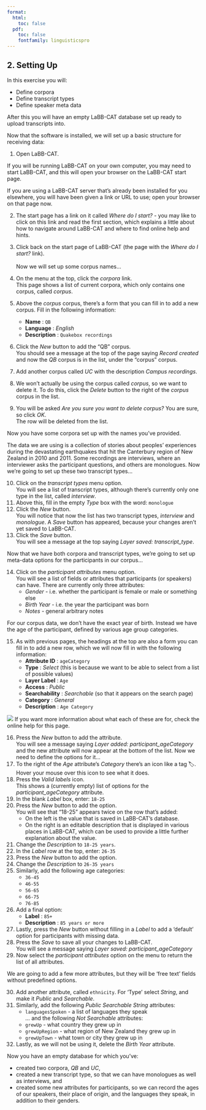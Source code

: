 ```yaml
---
format:
  html:
    toc: false
  pdf: 
    toc: false
    fontfamily: linguisticspro
---
```

## 2. Setting Up

In this exercise you will:

-   Define corpora
-   Define transcript types
-   Define speaker meta data

After this you will have an empty LaBB-CAT database set up ready to upload transcripts into.

Now that the software is installed, we will set up a basic structure for receiving data:

(@)  Open LaBB-CAT.

::: {.callout-note}

If you will be running LaBB-CAT on your own computer, you may need to start LaBB-CAT, and this will open your browser on the LaBB-CAT start page.

If you are using a LaBB-CAT server that's already been installed for you elsewhere, you will have been given a link or URL to use; open your browser on that page now.

:::

(@)  The start page has a link on it called *Where do I start?* - you may like to click on this link and read the first section, which explains a little about how to navigate around LaBB-CAT and where to find online help and hints. 

(@)  Click back on the start page of LaBB-CAT (the page with the *Where do I start?* link).\
    \
    Now we will set up some corpus names...\
    
(@)  On the menu at the top, click the *corpora* link.\
    This page shows a list of current corpora, which only contains one corpus, called *corpus*.
(@)  Above the *corpus* corpus, there's a form that you can fill in to add a new corpus. Fill in the following information:
    -   **Name** : `QB`
    -   **Language** : *English*
    -   **Description** : `Quakebox recordings`
(@)  Click the *New* button to add the "QB" corpus.\
    You should see a message at the top of the page saying *Record created* and now the *QB* corpus is in the list, under the "corpus" corpus.
(@)  Add another corpus called *UC* with the description *Campus recordings*.
(@)  We won't actually be using the corpus called *corpus*, so we want to delete it. To do this, click the *Delete* button to the right of the *corpus* corpus in the list.
(@)  You will be asked *Are you sure you want to delete corpus?* You are sure, so click *OK*.\
    The row will be deleted from the list.
    
Now you have some corpora set up with the names you've provided.

The data we are using is a collection of stories about peoples' experiences during the devastating earthquakes that hit the Canterbury region of New Zealand in 2010 and 2011. Some recordings are interviews, where an interviewer asks the participant questions, and others are monologues. Now we're going to set up these two transcript types...

(@) Click on the *transcript types* menu option.\
    You will see a list of transcript types, although there's currently only one type in the list, called *interview*.
(@) Above this, fill in the empty *Type* box with the word: `monologue`
(@) Click the *New* button.\
    You will notice that now the list has two transcript types, *interview* and *monologue*. A *Save* button has appeared, because your changes aren't yet saved to LaBB-CAT.
(@) Click the *Save* button.\
    You will see a message at the top saying *Layer saved: transcript_type*.\

Now that we have both corpora and transcript types, we're going to set up meta-data options for the participants in our corpus...

(@) Click on the *participant attributes* menu option.\
    You will see a list of fields or attributes that participants (or speakers) can have. There are currently only three attributes:
    -   *Gender* - i.e. whether the participant is female or male or something else 
    -   *Birth Year* - i.e. the year the participant was born 
    -   *Notes* - general arbitrary notes

For our corpus data, we don't have the exact year of birth. Instead we have the age of the participant, defined by various age group categories.

(@) As with previous pages, the headings at the top are also a form you can fill in to add a new row, which we will now fill in with the following information:
    -   **Attribute ID** : `ageCategory`
    -   **Type** : *Select* (this is because we want to be able to select from a list of possible values) 
    -   **Layer Label** : `Age`
    -   **Access** : *Public*
    -   **Searchability** : *Searchable* (so that it appears on the search page)
    -   **Category** : *General*
    -   **Description** : `Age Category`

:::{.callout-tip}
![](help.png) If you want more information about what each of these are for, check the online help for this page.
:::

(@) Press the *New* button to add the attribute.\
    You will see a message saying *Layer added: participant_ageCategory* and the new attribute will now appear at the bottom of the list. Now we need to define the options for it...
(@) To the right of the *Age* attribute's *Category* there's an icon like a tag 🏷.\
    Hover your mouse over this icon to see what it does. 
(@) Press the *Valid labels* icon.\
    This shows a (currently empty) list of options for the *participant_ageCategory* attribute.
(@) In the blank *Label* box, enter: `18-25`
(@) Press the *New* button to add the option.\
    You will see that "18-25" appears twice on the row that's added:
    - On the left is the value that is saved in LaBB-CAT's database.
    - On the right is an editable description that is displayed in various places in LaBB-CAT, which can be used to provide a little further explanation about the value.
(@) Change the *Description* to `18-25 years`.
(@) In the *Label* row at the top, enter: `26-35`
(@) Press the *New* button to add the option.
(@) Change the *Description* to `26-35 years`
(@) Similarly, add the following age categories:
    -   `36-45`
    -   `46-55`
    -   `56-65`
    -   `66-75`
    -   `76-85`
(@) Add a final option:
    -   **Label** : `85+`
    -   **Description** : `85 years or more`
(@) Lastly, press the *New* button without filling in a *Label* to add a 'default' option for participants with missing data.
(@) Press the *Save* to save all your changes to LaBB-CAT.\
    You will see a message saying *Layer saved: participant_ageCategory*
(@) Now select the *participant attributes* option on the menu to return the list of all attributes.\

We are going to add a few more attributes, but they will be 'free text' fields without predefined options.

(@) Add another attribute, called `ethnicity`. For 'Type' select *String*, and make it *Public* and *Searchable*.
(@) Similarly, add the following *Public* *Searchable* *String* attributes:
    -   `languagesSpoken` - a list of languages they speak\
        ... and the following *Not Searchable* attributes:
    -   `grewUp` - what country they grew up in
    -   `grewUpRegion` - what region of New Zealand they grew up in
    -   `grewUpTown` - what town or city they grew up in
(@) Lastly, as we will not be using it, delete the *Birth Year* attribute.

Now you have an empty database for which you've:

-   created two corpora, *QB* and *UC*,
-   created a new transcript type, so that we can have monologues as well as interviews, and
-   created some new attributes for participants, so we can record the ages of our speakers, their place of origin, and the languages they speak, in addition to their genders.
